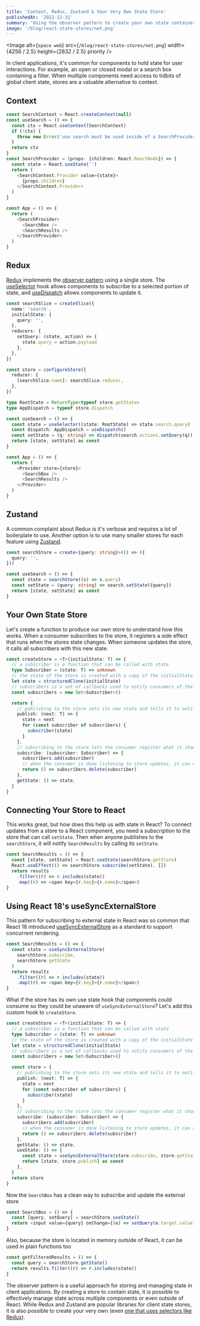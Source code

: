 ```yaml
---
title: 'Context, Redux, Zustand & Your Very Own State Store'
publishedAt: '2022-12-31'
summary: 'Using the observer pattern to create your own state container for react'
image: '/blog/react-state-stores/net.png'
---
```


<Image
  alt={`space web`}
  src={`/blog/react-state-stores/net.png`}
  width={4256 / 2.5}
  height={2832 / 2.5}
  priority
/>

In client applications, it's common for components to hold state for user interactions. For example, an open or closed modal or a search box containing a filter. When multiple components need access to tidbits of global client state, stores are a valuable alternative to context.

## Context

```typescript
const SearchContext = React.createContext(null)
const useSearch = () => {
  const ctx = React.useContext(SearchContext)
  if (!ctx) {
    throw new Error('use search must be used inside of a SearchProvider')
  }
  return ctx
}
const SearchProvider = (props: {children: React.ReactNode}) => {
  const state = React.useState('')
  return (
    <SearchContext.Provider value={state}>
      {props.children}
    </SearchContext.Provider>
  )
}

const App = () => {
  return (
    <SearchProvider>
      <SearchBox />
      <SearchResults />
    </SearchProvider>
  )
}
```

## Redux

[Redux](https://Redux.js.org/) implements the [observer pattern](https://en.wikipedia.org/wiki/Observer_pattern) using a single store. The [useSelector](https://Redux.js.org/tutorials/fundamentals/part-5-ui-react#reading-state-from-the-store-with-useselector) hook allows components to subscribe to a selected portion of state, and [useDispatch](https://Redux.js.org/tutorials/fundamentals/part-5-ui-react#dispatching-actions-with-usedispatch) allows components to update it.

```typescript
const searchSlice = createSlice({
  name: 'search',
  initialState: {
    query: '',
  },
  reducers: {
    setQuery: (state, action) => {
      state.query = action.payload
    },
  },
})

const store = configureStore({
  reducer: {
    [searchSlice.name]: searchSlice.reducer,
  },
})

type RootState = ReturnType<typeof store.getState>
type AppDispatch = typeof store.dispatch

const useSearch = () => {
  const state = useSelector((state: RootState) => state.search.query)
  const dispatch: AppDispatch = useDispatch()
  const setState = (q: string) => dispatch(search.actions.setQuery(q))
  return [state, setState] as const
}

const App = () => {
  return (
    <Provider store={store}>
      <SearchBox />
      <SearchResults />
    </Provider>
  )
}
```

## Zustand

A common complaint about Redux is it's verbose and requires a lot of boilerplate to use. Another option is to use many smaller stores for each feature using [Zustand](https://github.com/pmndrs/zustand).

```typescript
const searchStore = create<{query: string}>(() => ({
  query: '',
}))

const useSearch = () => {
  const state = searchStore((s) => s.query)
  const setState = (query: string) => search.setState({query})
  return [state, setState] as const
}
```

## Your Own State Store

Let's create a function to produce our own store to understand how this works. When a consumer subscribes to the store, it registers a side effect that runs when the stores state changes. When someone updates the store, it calls all subscribers with this new state.

```typescript
const createStore = <T>(initialState: T) => {
  // a subscriber is a function that can be called with state
  type Subscriber = (state: T) => unknown
  // the state of the store is created with a copy of the initialState
  let state = structuredClone(initialState)
  // subscribers is a set of callbacks used to notify consumers of the store when the state changes
  const subscribers = new Set<Subscriber>()

  return {
    // publishing to the store sets its new state and tells it to notify all consumers that there has been an update to the state
    publish: (next: T) => {
      state = next
      for (const subscriber of subscribers) {
        subscriber(state)
      }
    },
    // subscribing to the store lets the consumer register what it should do when the state updates
    subscribe: (subscriber: Subscriber) => {
      subscribers.add(subscriber)
      // when the consumer is done listening to store updates, it can call this function to unsubscribe from the store
      return () => subscribers.delete(subscriber)
    },
    getState: () => state,
  }
}
```

## Connecting Your Store to React

This works great, but how does this help us with state in React? To connect updates from a store to a React component, you need a subscription to the store that can call `setState`. Then when anyone publishes to the `searchStore`, it will notify `SearchResults` by calling its `setState`.

```typescript
const SearchResults = () => {
  const [state, setState] = React.useState(searchStore.getState)
  React.useEffect(() => searchStore.subscribe(setState), [])
  return results
    .filter((r) => r.includes(state))
    .map((r) => <span key={r.key}>{r.name}</span>)
}
```

## Using React 18's useSyncExternalStore

This pattern for subscribing to external state in React was so common that React 18 introduced [useSyncExternalStore](https://github.com/reactwg/react-18/discussions/86) as a standard to support concurrent rendering.

```typescript
const SearchResults = () => {
  const state = useSyncExternalStore(
    searchStore.subscribe,
    searchStore.getState
  )
  return results
    .filter((r) => r.includes(state))
    .map((r) => <span key={r.key}>{r.name}</span>)
}
```

What if the store has its own use state hook that components could consume so they could be unaware of `useSyncExternalStore`? Let's add this custom hook to `createStore`.

```typescript
const createStore = <T>(initialState: T) => {
  // a subscriber is a function that can be called with state
  type Subscriber = (state: T) => unknown
  // the state of the store is created with a copy of the initialState
  let state = structuredClone(initialState)
  // subscribers is a set of callbacks used to notify consumers of the store when the state changes
  const subscribers = new Set<Subscriber>()

  const store = {
    // publishing to the store sets its new state and tells it to notify all consumers that there has been an update to the state
    publish: (next: T) => {
      state = next
      for (const subscriber of subscribers) {
        subscriber(state)
      }
    },
    // subscribing to the store lets the consumer register what it should do when the state updates
    subscribe: (subscriber: Subscriber) => {
      subscribers.add(subscriber)
      // when the consumer is done listening to store updates, it can call this function to unsubscribe from the store
      return () => subscribers.delete(subscriber)
    },
    getState: () => state,
    useState: () => {
      const state = useSyncExternalStore(store.subscribe, store.getState)
      return [state, store.publish] as const
    },
  }
  return store
}
```

Now the `SearchBox` has a clean way to subscribe and update the external store

```typescript
const SearchBox = () => {
  const [query, setQuery] = searchStore.useState()
  return <input value={query} onChange={(e) => setQuery(e.target.value)} />
}
```

Also, because the store is located in memory outside of React, it can be used in plain functions too

```typescript
const getFilteredResults = () => {
  const query = searchStore.getState()
  return results.filter((r) => r.includes(state))
}
```

The observer pattern is a useful approach for storing and managing state in client applications. By creating a store to contain state, it is possible to effectively manage state across multiple components or even outside of React. While Redux and Zustand are popular libraries for client state stores, it is also possible to create your very own (even [one that uses selectors like Redux](https://github.com/teaguestockwell/observable-slice)).
